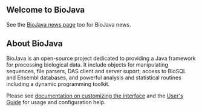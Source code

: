 ==Welcome to BioJava==
See the [http://biojava.open-bio.org/news BioJava news page] too for BioJava news.


== About BioJava ==


BioJava is an open-source project dedicated to providing a Java framework for processing biological data. It include objects for manipulating sequences, file parsers, DAS client and server suport, access to BioSQL and Ensembl databases, and powerful analysis and statistical routines including a dynamic programming toolkit. 



Please see [http://meta.wikipedia.org/wiki/MediaWiki_i18n documentation on customizing the interface]
and the [http://meta.wikipedia.org/wiki/MediaWiki_User%27s_Guide User's Guide] for usage and configuration help.